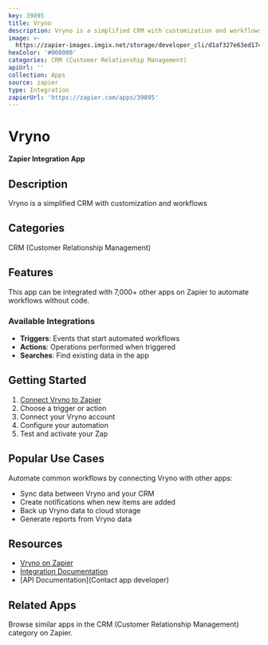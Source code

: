 ```yaml
---
key: 39895
title: Vryno
description: Vryno is a simplified CRM with customization and workflows
image: >-
  https://zapier-images.imgix.net/storage/developer_cli/d1af327e63ed1749952b69f24e6e5b1c.png?auto=format%2Ccompress&ixlib=python-3.0.0&q=50
hexColor: '#000000'
categories: CRM (Customer Relationship Management)
apiUrl: ''
collection: Apps
source: zapier
type: Integration
zapierUrl: 'https://zapier.com/apps/39895'
---
```

# Vryno

**Zapier Integration App**

## Description

Vryno is a simplified CRM with customization and workflows

## Categories

CRM (Customer Relationship Management)

## Features

This app can be integrated with 7,000+ other apps on Zapier to automate workflows without code.

### Available Integrations

- **Triggers**: Events that start automated workflows
- **Actions**: Operations performed when triggered
- **Searches**: Find existing data in the app

## Getting Started

1. [Connect Vryno to Zapier](https://zapier.com/apps/39895)
2. Choose a trigger or action
3. Connect your Vryno account
4. Configure your automation
5. Test and activate your Zap

## Popular Use Cases

Automate common workflows by connecting Vryno with other apps:

- Sync data between Vryno and your CRM
- Create notifications when new items are added
- Back up Vryno data to cloud storage
- Generate reports from Vryno data

## Resources

- [Vryno on Zapier](https://zapier.com/apps/39895)
- [Integration Documentation](https://zapier.com/apps/39895/integrations)
- [API Documentation](Contact app developer)

## Related Apps

Browse similar apps in the CRM (Customer Relationship Management) category on Zapier.
